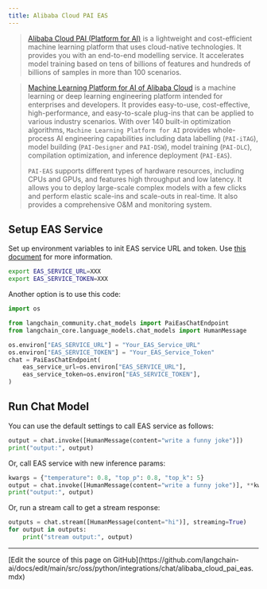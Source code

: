 ```yaml
---
title: Alibaba Cloud PAI EAS
---
```


>[Alibaba Cloud PAI (Platform for AI)](https://www.alibabacloud.com/help/en/pai/?spm=a2c63.p38356.0.0.c26a426ckrxUwZ) is a lightweight and cost-efficient machine learning platform that uses cloud-native technologies. It provides you with an end-to-end modelling service. It accelerates model training based on tens of billions of features and hundreds of billions of samples in more than 100 scenarios.

>[Machine Learning Platform for AI of Alibaba Cloud](https://www.alibabacloud.com/help/en/machine-learning-platform-for-ai/latest/what-is-machine-learning-pai) is a machine learning or deep learning engineering platform intended for enterprises and developers. It provides easy-to-use, cost-effective, high-performance, and easy-to-scale plug-ins that can be applied to various industry scenarios. With over 140 built-in optimization algorithms, `Machine Learning Platform for AI` provides whole-process AI engineering capabilities including data labelling (`PAI-iTAG`), model building (`PAI-Designer` and `PAI-DSW`), model training (`PAI-DLC`), compilation optimization, and inference deployment (`PAI-EAS`).
>
>`PAI-EAS` supports different types of hardware resources, including CPUs and GPUs, and features high throughput and low latency. It allows you to deploy large-scale complex models with a few clicks and perform elastic scale-ins and scale-outs in real-time. It also provides a comprehensive O&M and monitoring system.

## Setup EAS Service

Set up environment variables to init EAS service URL and token.
Use [this document](https://www.alibabacloud.com/help/en/pai/user-guide/service-deployment/) for more information.

```bash
export EAS_SERVICE_URL=XXX
export EAS_SERVICE_TOKEN=XXX
```

Another option is to use this code:

```python
import os

from langchain_community.chat_models import PaiEasChatEndpoint
from langchain_core.language_models.chat_models import HumanMessage

os.environ["EAS_SERVICE_URL"] = "Your_EAS_Service_URL"
os.environ["EAS_SERVICE_TOKEN"] = "Your_EAS_Service_Token"
chat = PaiEasChatEndpoint(
    eas_service_url=os.environ["EAS_SERVICE_URL"],
    eas_service_token=os.environ["EAS_SERVICE_TOKEN"],
)
```

## Run Chat Model

You can use the default settings to call EAS service as follows:

```python
output = chat.invoke([HumanMessage(content="write a funny joke")])
print("output:", output)
```

Or, call EAS service with new inference params:

```python
kwargs = {"temperature": 0.8, "top_p": 0.8, "top_k": 5}
output = chat.invoke([HumanMessage(content="write a funny joke")], **kwargs)
print("output:", output)
```

Or, run a stream call to get a stream response:

```python
outputs = chat.stream([HumanMessage(content="hi")], streaming=True)
for output in outputs:
    print("stream output:", output)
```

---

<Callout icon="pen-to-square" iconType="regular">
  [Edit the source of this page on GitHub](https://github.com/langchain-ai/docs/edit/main/src/oss/python/integrations/chat/alibaba_cloud_pai_eas.mdx)
</Callout>
